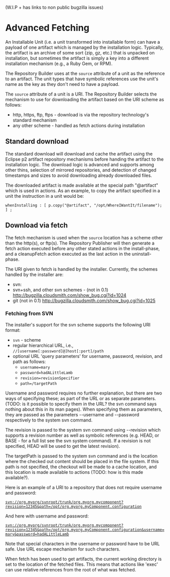 (W.I.P + has links to non public bugzilla issues)
=Advanced Fetching=
An Installable Unit (i.e. a unit transformed into installable form) can have a payload of one artifact which is managed by the installation logic. Typically, the artifact is an archive of some sort (zip, gz, etc.) that is unpacked on installation, but sometimes the artifact is simply a key into a different installation mechanism (e.g., a Ruby Gem, or RPM).

The Repository Builder uses at the <code>source</code> attribute of a unit as the reference to an artifact. The unit types that have symbolic references use the unit's name as the key as they don't need to have a payload.

The <code>source</code> attribute of a unit is a URI. The Repository Builder selects the mechanism to use for downloading the artifact based on the URI scheme as follows:

* http, https, ftp, ftps - download is via the repository technology's standard mechanism 
* any other scheme - handled as fetch actions during installation

==Standard download==
The standard download will download and cache the artifact using the Eclipse p2 artifact repository mechanisms before handing the artifact to the installation logic. The download logic is advanced and supports among other thins, selection of mirrored repositories, and detection of changed timestamps and sizes to avoid downloading already downloaded files.

The downloaded artifact is made available at the special path "@artifact" which is used in actions. As an example, to copy the artifact specified in a unit the instruction in a unit would be:

 whenInstalling : [ p.copy("@artifact", "/opt/WhereIWantIt/filename"); ] ;

==Download via fetch==
The fetch mechanism is used when the <code>source</code> location has a scheme other than the http(s), or ftp(s).
The Repository Publisher will then generate a fetch action executed before any other stated actions in the install-phase, and a cleanupFetch action executed as the last action in the uninstall-phase.

The URI given to fetch is handled by the installer. Currently, the schemes handled by the installer are:
* svn:
* svn+ssh, and other svn schemes - (not in 0.1) http://bugzilla.cloudsmith.com/show_bug.cgi?id=1024
* git (not in 0.1) http://bugzilla.cloudsmith.com/show_bug.cgi?id=1025

===Fetching from SVN===
The installer's support for the svn scheme supports the following URI format:
* <code>svn</code> - scheme
* regular hierarchical URL, i.e., <code>//&#91;username&#91;:password]@]host&#91;:port]/path</code>
* optional URL 'query parameters' for username, password, revision, and path as follows:
** <code>username=mary</code>
** <code>password=hadALittleLamb</code>
** <code>revision=revisionSpecifier</code>
** <code>path=/targetPath</code>

Username and password requires no further explanation, but there are two ways of specifying these; as part of the URL or
as separate parameters. (TODO: is it possible to specify them in the URL? the svn command says nothing about this in
its man pages). When specifying them as parameters, they are passed as the parameters --username and --password respectively to the system svn command. 

The revision is passed to the system svn command using --revision which supports a revision number as well as symbolic references (e.g. HEAD, or BASE - for a full list see the svn system command). If a revision is not specified, HEAD will be used to get the latest revision).

The targetPath is passed to the system svn command and is the location where the checked out content should be placed in the file system. If this path is not specified, the checkout will be made to a cache location, and this location is made available to actions (TODO: how is this made available?).

Here is an example of a URI to a repository that does not require username and password:
 svn://org.myorg/svnroot/trunk/org.myorg.mycomponent?revision=12345&path=/opt/org.myorg.myComponent.configuration

And here with username and password:
 svn://org.myorg/svnroot/trunk/org.myorg.mycomponent?revision=12345&path=/opt/org.myorg.myComponent.configuration&username=mary&password=hadALittleLamb
 
Note that special characters in the username or password have to be URL safe. Use URL escape mechanism for such characters.

When fetch has been used to get artifacts, the current working directory is set to the location of the fetched files. This means that actions like 'exec' can use relative references from the root of what was fetched.
